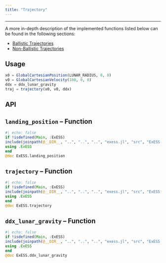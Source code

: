 ```yaml
---
title: "Trajectory"
---
```

---

A more in-depth description of the implemented functions listed below can be found in the following sections:

* [Ballistic Trajectories](/documentation/trajectories/ballistic_trajectories.qmd)
* [Non-Ballistic Trajectories](/documentation/trajectories/non-ballistic_trajectories.qmd)


## Usage

```julia
x0 = GlobalCartesianPosition(LUNAR_RADIUS, 0, 0)
v0 = GlobalCartesianVelocity(100, 0, 0)
ddx = ddx_lunar_gravity
traj = trajectory(x0, v0, ddx)
```

## API

::: {.callout-note appearance="simple" icon=false}
# ``landing_position`` -- Function
```julia
#| echo: false
if !isdefined(Main, :ExESS)
include(joinpath(@__DIR__, "..", "..", "..", "exess.jl", "src", "ExESS.jl"))
using .ExESS
end
@doc ExESS.landing_position
```
:::

::: {.callout-note appearance="simple" icon=false}
# ``trajectory`` -- Function
```julia
#| echo: false
if !isdefined(Main, :ExESS)
include(joinpath(@__DIR__, "..", "..", "..", "exess.jl", "src", "ExESS.jl"))
using .ExESS
end
@doc ExESS.trajectory
```
:::


::: {.callout-note appearance="simple" icon=false}
# ``ddx_lunar_gravity`` -- Function
```julia
#| echo: false
if !isdefined(Main, :ExESS)
include(joinpath(@__DIR__, "..", "..", "..", "exess.jl", "src", "ExESS.jl"))
using .ExESS
end
@doc ExESS.ddx_lunar_gravity
```
:::